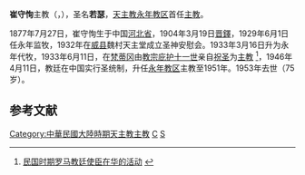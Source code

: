 {{Infobox Christian leader
|type = Bishop
| honorific-prefix = 主教
|name=崔守恂<br />Bishop Joseph Cui Shou-xun
|title = 前[[天主教永年教區|天主教永年教區]]主教
|image         =
|image_size    =
|birth_date={{Birth date|1877|07|27}}
|birth_place={{QING}}[[河北省|河北省]]
|death_date=1953年
|death_place={{CHN}}
|education=
|occupation=[[天主教|天主教]][[主教|主教]]
|religion=[[羅馬天主教會|羅馬天主教會]]
| ordination = 1904年3月19日
| consecration = 1933年6月11日
| consecrated_by = [[教宗|教宗]][[庇護十一世|庇護十一世]]
| previous_post = [[天主教永年教區|天主教永年教區]][[主教|主教]]<br>[[天主教永年教區|天主教永年宗座代牧區]]宗座代牧<br>[[天主教永年教區|天主教永年宗座監牧區]][[宗座監牧|宗座監牧]]
}}

'''崔守恂'''主教（{{lang-en|Bishop '''Joseph Cui Shou-xun'''}}，{{bd|1877年|7月27日|1953年|}}），圣名'''若瑟'''，[[天主教永年教区|天主教永年教区]]首任[[主教|主教]]。

1877年7月27日，崔守恂生于中国[[河北省|河北省]]，1904年3月19日[[晋鐸|晋鐸]]，1929年6月1日任永年监牧，1932年在[[威县|威县]]魏村天主堂成立圣神安慰会。1933年3月16日升为永年代牧，1933年6月11日，在[[梵蒂冈|梵蒂冈]]由[[教宗|教宗]][[庇护十一世|庇护十一世]]亲自[[祝圣|祝圣]]为[[主教|主教]] <ref>[http://www.bocaiit.com/Article/jindai/200905/1357.html 民国时期罗马教廷使臣在华的活动] {{webarchive|url=https://web.archive.org/web/20160304132427/http://www.bocaiit.com/Article/jindai/200905/1357.html |date=2016-03-04 }}</ref>，1946年4月11日，教廷在中国实行圣统制，升任[[永年教区|永年教区]]主教至1951年。1953年去世（75岁）。

==参考文献==
<div class="references-small">
<references />
</div>

[[Category:中華民國大陸時期天主教主教|Category:中華民國大陸時期天主教主教]]
[[Category:河北人|C]]
[[Category:崔姓|S]]